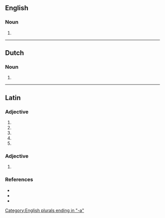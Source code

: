==English==

===Noun===
{{head|en|noun form}}

# {{plural of|scriptorium|lang=en}}

[[Category:English plurals ending in "-a"]]

----

==Dutch==

===Noun===
{{head|nl|noun plural form}}

# {{plural of|nl|scriptorium}}

----

==Latin==

===Adjective===
{{la-adj-form|scrīptōria}}

# {{inflection of|scrīptōrius||nom|f|s|lang=la}}
# {{inflection of|scrīptōrius||nom|n|p|lang=la}}
# {{inflection of|scrīptōrius||acc|n|p|lang=la}}
# {{inflection of|scrīptōrius||voc|f|s|lang=la}}
# {{inflection of|scrīptōrius||voc|n|p|lang=la}}

===Adjective===
{{la-adj-form|scrīptōriā}}

# {{inflection of|scrīptōrius||abl|f|s|lang=la}}

===References===
* {{R:du Cange}}
* {{R:Gaffiot}}
* {{R:NLW}}